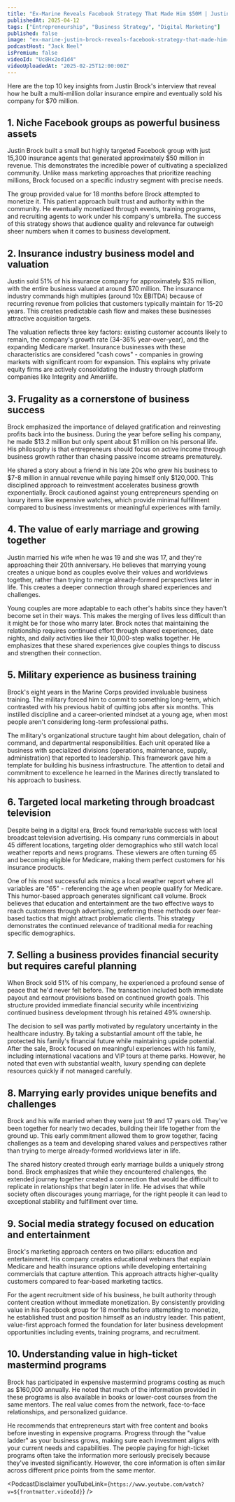 ```yaml
---
title: "Ex-Marine Reveals Facebook Strategy That Made Him $50M | Justin Brock"
publishedAt: 2025-04-12
tags: ["Entrepreneurship", "Business Strategy", "Digital Marketing"]
published: false
image: "ex-marine-justin-brock-reveals-facebook-strategy-that-made-him-50-million-dollars.jpg"
podcastHost: "Jack Neel"
isPremium: false
videoId: "Uc8Hx2od1d4"
videoUploadedAt: "2025-02-25T12:00:00Z"
---
```



<PodcastSummaryPageLayout frontmatter={frontmatter}>

Here are the top 10 key insights from Justin Brock's interview that reveal how he built a multi-million dollar insurance empire and eventually sold his company for $70 million.

## 1. Niche Facebook groups as powerful business assets

Justin Brock built a small but highly targeted Facebook group with just 15,300 insurance agents that generated approximately $50 million in revenue. This demonstrates the incredible power of cultivating a specialized community. Unlike mass marketing approaches that prioritize reaching millions, Brock focused on a specific industry segment with precise needs.

The group provided value for 18 months before Brock attempted to monetize it. This patient approach built trust and authority within the community. He eventually monetized through events, training programs, and recruiting agents to work under his company's umbrella. The success of this strategy shows that audience quality and relevance far outweigh sheer numbers when it comes to business development.

## 2. Insurance industry business model and valuation

Justin sold 51% of his insurance company for approximately $35 million, with the entire business valued at around $70 million. The insurance industry commands high multiples (around 10x EBITDA) because of recurring revenue from policies that customers typically maintain for 15-20 years. This creates predictable cash flow and makes these businesses attractive acquisition targets.

The valuation reflects three key factors: existing customer accounts likely to remain, the company's growth rate (34-36% year-over-year), and the expanding Medicare market. Insurance businesses with these characteristics are considered "cash cows" - companies in growing markets with significant room for expansion. This explains why private equity firms are actively consolidating the industry through platform companies like Integrity and Amerilife.

## 3. Frugality as a cornerstone of business success

Brock emphasized the importance of delayed gratification and reinvesting profits back into the business. During the year before selling his company, he made $13.2 million but only spent about $1 million on his personal life. His philosophy is that entrepreneurs should focus on active income through business growth rather than chasing passive income streams prematurely.

He shared a story about a friend in his late 20s who grew his business to $7-8 million in annual revenue while paying himself only $120,000. This disciplined approach to reinvestment accelerates business growth exponentially. Brock cautioned against young entrepreneurs spending on luxury items like expensive watches, which provide minimal fulfillment compared to business investments or meaningful experiences with family.

## 4. The value of early marriage and growing together

Justin married his wife when he was 19 and she was 17, and they're approaching their 20th anniversary. He believes that marrying young creates a unique bond as couples evolve their values and worldviews together, rather than trying to merge already-formed perspectives later in life. This creates a deeper connection through shared experiences and challenges.

Young couples are more adaptable to each other's habits since they haven't become set in their ways. This makes the merging of lives less difficult than it might be for those who marry later. Brock notes that maintaining the relationship requires continued effort through shared experiences, date nights, and daily activities like their 10,000-step walks together. He emphasizes that these shared experiences give couples things to discuss and strengthen their connection.

## 5. Military experience as business training

Brock's eight years in the Marine Corps provided invaluable business training. The military forced him to commit to something long-term, which contrasted with his previous habit of quitting jobs after six months. This instilled discipline and a career-oriented mindset at a young age, when most people aren't considering long-term professional paths.

The military's organizational structure taught him about delegation, chain of command, and departmental responsibilities. Each unit operated like a business with specialized divisions (operations, maintenance, supply, administration) that reported to leadership. This framework gave him a template for building his business infrastructure. The attention to detail and commitment to excellence he learned in the Marines directly translated to his approach to business.

## 6. Targeted local marketing through broadcast television

Despite being in a digital era, Brock found remarkable success with local broadcast television advertising. His company runs commercials in about 45 different locations, targeting older demographics who still watch local weather reports and news programs. These viewers are often turning 65 and becoming eligible for Medicare, making them perfect customers for his insurance products.

One of his most successful ads mimics a local weather report where all variables are "65" - referencing the age when people qualify for Medicare. This humor-based approach generates significant call volume. Brock believes that education and entertainment are the two effective ways to reach customers through advertising, preferring these methods over fear-based tactics that might attract problematic clients. This strategy demonstrates the continued relevance of traditional media for reaching specific demographics.

## 7. Selling a business provides financial security but requires careful planning

When Brock sold 51% of his company, he experienced a profound sense of peace that he'd never felt before. The transaction included both immediate payout and earnout provisions based on continued growth goals. This structure provided immediate financial security while incentivizing continued business development through his retained 49% ownership.

The decision to sell was partly motivated by regulatory uncertainty in the healthcare industry. By taking a substantial amount off the table, he protected his family's financial future while maintaining upside potential. After the sale, Brock focused on meaningful experiences with his family, including international vacations and VIP tours at theme parks. However, he noted that even with substantial wealth, luxury spending can deplete resources quickly if not managed carefully.

## 8. Marrying early provides unique benefits and challenges

Brock and his wife married when they were just 19 and 17 years old. They've been together for nearly two decades, building their life together from the ground up. This early commitment allowed them to grow together, facing challenges as a team and developing shared values and perspectives rather than trying to merge already-formed worldviews later in life.

The shared history created through early marriage builds a uniquely strong bond. Brock emphasizes that while they encountered challenges, the extended journey together created a connection that would be difficult to replicate in relationships that begin later in life. He advises that while society often discourages young marriage, for the right people it can lead to exceptional stability and fulfillment over time.

## 9. Social media strategy focused on education and entertainment

Brock's marketing approach centers on two pillars: education and entertainment. His company creates educational webinars that explain Medicare and health insurance options while developing entertaining commercials that capture attention. This approach attracts higher-quality customers compared to fear-based marketing tactics.

For the agent recruitment side of his business, he built authority through content creation without immediate monetization. By consistently providing value in his Facebook group for 18 months before attempting to monetize, he established trust and position himself as an industry leader. This patient, value-first approach formed the foundation for later business development opportunities including events, training programs, and recruitment.

## 10. Understanding value in high-ticket mastermind programs

Brock has participated in expensive mastermind programs costing as much as $160,000 annually. He noted that much of the information provided in these programs is also available in books or lower-cost courses from the same mentors. The real value comes from the network, face-to-face relationships, and personalized guidance.

He recommends that entrepreneurs start with free content and books before investing in expensive programs. Progress through the "value ladder" as your business grows, making sure each investment aligns with your current needs and capabilities. The people paying for high-ticket programs often take the information more seriously precisely because they've invested significantly. However, the core information is often similar across different price points from the same mentor.

<PodcastDisclaimer
  youTubeLink={`https://www.youtube.com/watch?v=${frontmatter.videoId}`}
/>

</PodcastSummaryPageLayout>
